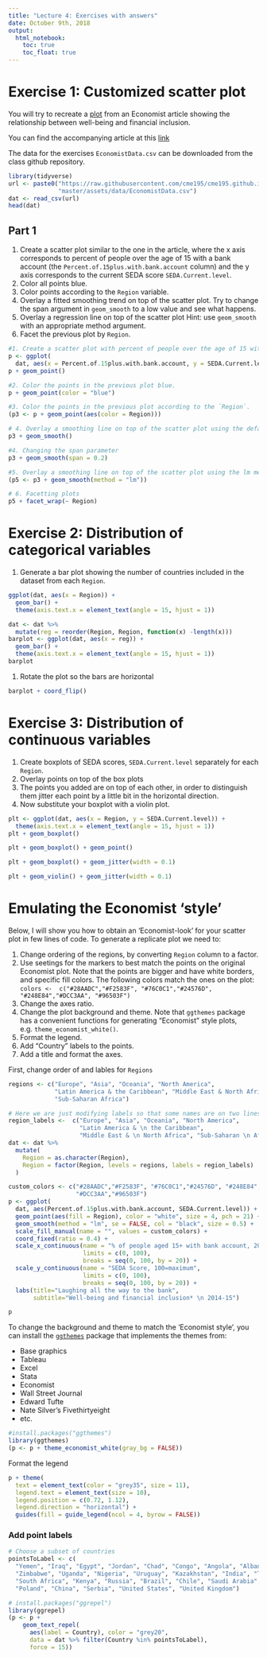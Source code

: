 ```yaml
---
title: "Lecture 4: Exercises with answers"
date: October 9th, 2018
output: 
  html_notebook:
    toc: true
    toc_float: true
---
```


# Exercise 1: Customized scatter plot 

You will try to recreate a [plot](https://www.economist.com/sites/default/files/imagecache/1280-width/images/2016/07/blogs/graphic-detail/20160723_woc155_1.png) from an Economist article
showing the relationship between well-being and financial inclusion.

You can find the accompanying article at this [link](http://www.economist.com/blogs/graphicdetail/2016/07/daily-chart-13)


The data for the exercises `EconomistData.csv` can be downloaded from 
the class github repository.

```r
library(tidyverse)
url <- paste0("https://raw.githubusercontent.com/cme195/cme195.github.io/",
              "master/assets/data/EconomistData.csv")
dat <- read_csv(url)
head(dat)
```


## Part 1

1. Create a scatter plot similar to the one in the article, where 
the x axis corresponds to percent of people over the age of 15 with a 
bank account (the `Percent.of.15plus.with.bank.account` column)
and the y axis corresponds to the current SEDA score `SEDA.Current.level`.
1. Color all points blue.
1. Color points according to the `Region` variable.
1. Overlay a fitted smoothing trend on top of the scatter plot. Try to
change the span argument in `geom_smooth` to a low value and see what happens.
1. Overlay a regression line on top of the scatter plot 
Hint: use `geom_smooth` with an appropriate method argument. 
1. Facet the previous plot by `Region`.

```r
#1. Create a scatter plot with percent of people over the age of 15 with a bank 
p <- ggplot(
  dat, aes(x = Percent.of.15plus.with.bank.account, y = SEDA.Current.level)) 
p + geom_point()
```

```r
#2. Color the points in the previous plot blue.
p + geom_point(color = "blue")
```

```r
#3. Color the points in the previous plot according to the `Region`.
(p3 <- p + geom_point(aes(color = Region)))
```


```r
# 4. Overlay a smoothing line on top of the scatter plot using the default method.
p3 + geom_smooth()
```

```r
#4. Changing the span parameter
p3 + geom_smooth(span = 0.2)
```

```r
#5. Overlay a smoothing line on top of the scatter plot using the lm method
(p5 <- p3 + geom_smooth(method = "lm"))
```

```r
# 6. Facetting plots
p5 + facet_wrap(~ Region)
```


# Exercise 2: Distribution of categorical variables

1. Generate a bar plot showing the number of countries included in the
dataset from each `Region`.

```r
ggplot(dat, aes(x = Region)) +
  geom_bar() +
  theme(axis.text.x = element_text(angle = 15, hjust = 1))
```

```r
dat <- dat %>%
  mutate(reg = reorder(Region, Region, function(x) -length(x)))
barplot <- ggplot(dat, aes(x = reg)) +
  geom_bar() +
  theme(axis.text.x = element_text(angle = 15, hjust = 1))
barplot
```

1. Rotate the plot so the bars are horizontal

```r
barplot + coord_flip()
```



# Exercise 3: Distribution of continuous variables

1. Create boxplots of SEDA scores, `SEDA.Current.level` separately 
for each `Region`.
1. Overlay points on top of the box plots
1. The points you added are on top of each other, in order to distinguish 
them jitter each point by a little bit in the horizontal direction.
1. Now substitute your boxplot with a violin plot.

```r
plt <- ggplot(dat, aes(x = Region, y = SEDA.Current.level)) + 
  theme(axis.text.x = element_text(angle = 15, hjust = 1))
plt + geom_boxplot()  
```

```r
plt + geom_boxplot() + geom_point()
```

```r
plt + geom_boxplot() + geom_jitter(width = 0.1)
```

```r
plt + geom_violin() + geom_jitter(width = 0.1)
```






# Emulating the Economist 'style'

Below, I will show you how to obtain an 'Economist-look' for your scatter plot
in few lines of code. To generate a replicate plot we need to:


1. Change ordering of the regions, by converting `Region` column to a factor.
1. Use seetings for the markers to best match the points on the original 
Economist plot. Note that the points are bigger and have white borders,
and specific fill colors. The following colors match the ones on the plot:
`colors <-  c("#28AADC","#F2583F", "#76C0C1","#24576D", "#248E84","#DCC3AA",
"#96503F")`
1. Change the axes ratio.
1. Change the plot background and theme. Note that `ggthemes` package
has a convenient functions for generating "Economist" style plots, 
e.g. `theme_economist_white()`.
1. Format the legend.
1. Add "Country" labels to the points.
1. Add a title and format the axes.


First, change order of and lables for `Regions`

```r
regions <- c("Europe", "Asia", "Oceania", "North America", 
             "Latin America & the Caribbean", "Middle East & North Africa",
             "Sub-Saharan Africa")

# Here we are just modifying labels so that some names are on two lines
region_labels <-  c("Europe", "Asia", "Oceania", "North America",
                    "Latin America & \n the Caribbean", 
                    "Middle East & \n North Africa", "Sub-Saharan \n Africa")
dat <- dat %>%
  mutate(
    Region = as.character(Region),
    Region = factor(Region, levels = regions, labels = region_labels)
  )
```


```r
custom_colors <- c("#28AADC","#F2583F", "#76C0C1","#24576D", "#248E84",
                   "#DCC3AA","#96503F")
p <- ggplot(
  dat, aes(Percent.of.15plus.with.bank.account, SEDA.Current.level)) +
  geom_point(aes(fill = Region), color = "white", size = 4, pch = 21) +
  geom_smooth(method = "lm", se = FALSE, col = "black", size = 0.5) +
  scale_fill_manual(name = "", values = custom_colors) +
  coord_fixed(ratio = 0.4) +
  scale_x_continuous(name = "% of people aged 15+ with bank account, 2014",
                     limits = c(0, 100),
                     breaks = seq(0, 100, by = 20)) +
  scale_y_continuous(name = "SEDA Score, 100=maximum",
                     limits = c(0, 100),
                     breaks = seq(0, 100, by = 20)) +
  labs(title="Laughing all the way to the bank",
       subtitle="Well-being and financial inclusion* \n 2014-15")
```

```r
p
```



To change the background and theme to match the 'Economist style',
you can install the 
[`ggthemes`](https://cran.r-project.org/web/packages/ggthemes/vignettes/ggthemes.html) 
package that implements the themes from:

* Base graphics
* Tableau
* Excel
* Stata
* Economist
* Wall Street Journal
* Edward Tufte
* Nate Silver's Fivethirtyeight
* etc.

```r
#install.packages("ggthemes")
library(ggthemes)
(p <- p + theme_economist_white(gray_bg = FALSE))
```

Format the legend

```r
p + theme(
  text = element_text(color = "grey35", size = 11),
  legend.text = element_text(size = 10),
  legend.position = c(0.72, 1.12),   
  legend.direction = "horizontal") +
  guides(fill = guide_legend(ncol = 4, byrow = FALSE))
```

### Add point labels

```r
# Choose a subset of countries
pointsToLabel <- c(
  "Yemen", "Iraq", "Egypt", "Jordan", "Chad", "Congo", "Angola", "Albania",
  "Zimbabwe", "Uganda", "Nigeria", "Uruguay", "Kazakhstan", "India", "Turkey",
  "South Africa", "Kenya", "Russia", "Brazil", "Chile", "Saudi Arabia", 
  "Poland", "China", "Serbia", "United States", "United Kingdom")
```

```r
# install.packages("ggrepel")
library(ggrepel)
(p <- p + 
    geom_text_repel(
      aes(label = Country), color = "grey20",
      data = dat %>% filter(Country %in% pointsToLabel),
      force = 15))
```





